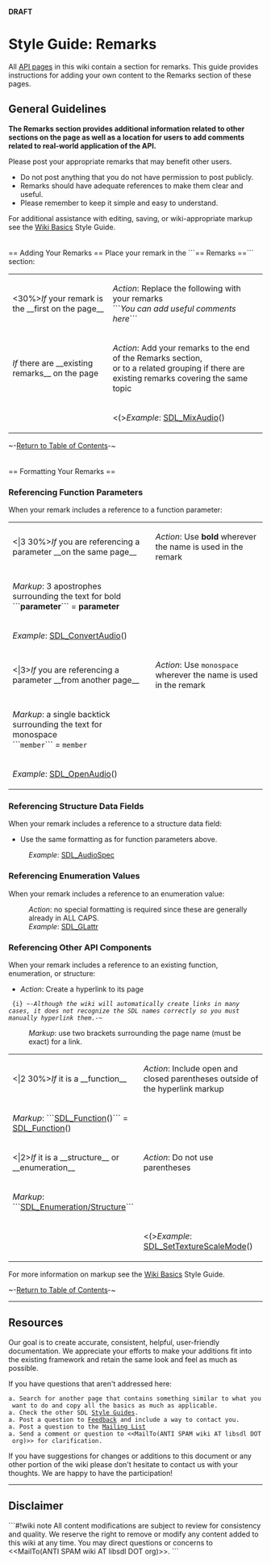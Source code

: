 <!-- pragma section-numbers off -->
<!-- pragma disable-camelcase -->
<!-- acl All:read -->
'''DRAFT'''

= Style Guide: Remarks =
All [http://wiki.libsdl.org/moin.cgi/SGWikiBasics#api API pages] in this wiki contain a section for remarks.  This guide provides instructions for adding your own content to the Remarks section of these pages. 

<span id="ToC"></span>

== General Guidelines ==
'''The Remarks section provides additional information related to other sections on the page as well as a location for users to add comments related to real-world application of the API.'''

Please post your appropriate remarks that may benefit other users.  
* Do not post anything that you do not have permission to post publicly.
* Remarks should have adequate references to make them clear and useful.
* Please remember to keep it simple and easy to understand.

For additional assistance with editing, saving, or wiki-appropriate markup see the [http://wiki.libsdl.org/moin.cgi/SGWikiBasics Wiki Basics] Style Guide.
<br/>
<br/>
<br/>
== Adding Your Remarks ==
Place your remark in the ```== Remarks ==``` section:
{|
|<30%>''If'' your remark is the __first on the page__
|''Action'': Replace the following with your remarks<br/>```''You can add useful comments here''```
|-
|''If'' there are __existing remarks__ on the page
|''Action'': Add your remarks to the end of the Remarks section,<br/>or to a related grouping if there are existing remarks covering the same topic
|-
|
|<(>''Example'': [[SDL_MixAudio]]()
|}

~-[[#ToC|Return to Table of Contents]]-~
<br/>
<br/>
<br/>
== Formatting Your Remarks ==

=== Referencing Function Parameters ===
When your remark includes a reference to a function parameter:
{|
|<|3 30%>''If'' you are referencing a parameter __on the same page__
|''Action'': Use '''bold''' wherever the name is used in the remark
|-
|''Markup'':  3 apostrophes surrounding the text for bold<br/>```'''parameter'''``` = '''parameter'''
|-
|''Example'': [[SDL_ConvertAudio]]()
|-
|<|3>''If'' you are referencing a parameter __from another page__
|''Action'': Use <code>monospace</code> wherever the name is used in the remark
|-
|''Markup'':  a single backtick surrounding the text for monospace<br/>```<code>member</code>``` = <code>member</code>
|-
|''Example'': [[SDL_OpenAudio]]()
|}


=== Referencing Structure Data Fields ===
When your remark includes a reference to a structure data field:
* Use the same formatting as for function parameters above.
: ''Example'': [[SDL_AudioSpec]]


=== Referencing Enumeration Values ===
When your remark includes a reference to an enumeration value:
: ''Action'': no special formatting is required since these are generally already in ALL CAPS.
: ''Example'': [[SDL_GLattr]]


=== Referencing Other API Components ===
When your remark includes a reference to an existing function, enumeration, or structure:
* ''Action'': Create a hyperlink to its page

  {i} ~-''Although the wiki will automatically create links in many cases, it does not recognize the SDL names correctly so you must manually hyperlink them.''-~<br/>

: ''Markup'':  use two brackets surrounding the page name (must be exact) for a link.

{|
|<|2 30%>''If'' it is a __function__
|''Action'': Include open and closed parentheses outside of the hyperlink markup
|-
|''Markup'':  ```[[SDL_Function]]()``` = [[SDL_Function]]()
|-
|<|2>''If'' it is a __structure__ or __enumeration__
|''Action'': Do not use parentheses
|-
|''Markup'':  ```[[SDL_Enumeration/Structure]]```
|-
|
|<(>''Example'': [[SDL_SetTextureScaleMode]]()
|}

For more information on markup see the [http://wiki.libsdl.org/moin.cgi/SGWikiBasics Wiki Basics] Style Guide.

~-[[#ToC|Return to Table of Contents]]-~


----
== Resources ==

Our goal is to create accurate, consistent, helpful, user-friendly documentation.  We appreciate your efforts to make your additions fit into the existing framework and retain the same look and feel as much 
as possible.

If you have questions that aren't addressed here:
 a. Search for another page that contains something similar to what you want to do and copy all the basics as much as applicable.  
 a. Check the other SDL [http://wiki.libsdl.org/moin.cgi/Contributing#guides Style Guides].
 a. Post a question to [http://wiki.libsdl.org/moin.cgi/Contributing#form Feedback] and include a way to contact you.
 a. Post a question to the [http://wiki.libsdl.org/moin.cgi/Contributing#list Mailing List]
 a. Send a comment or question to <<MailTo(ANTI SPAM wiki AT libsdl DOT org)>> for clarification.

If you have suggestions for changes or additions to this document or any other portion of the wiki please don't hesitate to contact us with your thoughts.  We are happy to have the participation!

------
== Disclaimer ==
```#!wiki note
All content modifications are subject to review for consistency and quality.  We reserve the right to remove or modify any content added to this wiki at any time.  You may direct questions or concerns to 
<<MailTo(ANTI SPAM wiki AT libsdl DOT org)>>.
```
